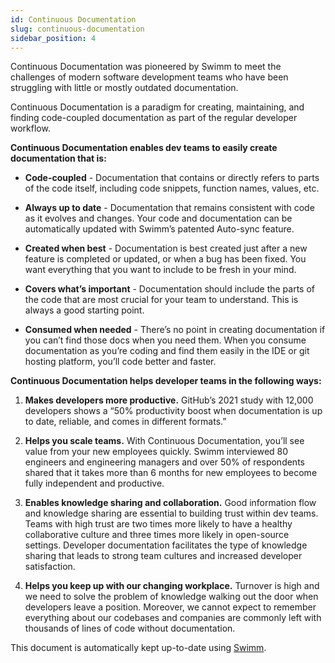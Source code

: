 ```yaml
---
id: Continuous Documentation
slug: continuous-documentation
sidebar_position: 4
---
```


Continuous Documentation was pioneered by Swimm to meet the challenges of modern software development teams who have been struggling with little or mostly outdated documentation.

Continuous Documentation is a paradigm for creating, maintaining, and finding code-coupled documentation as part of the regular developer workflow.

**Continuous Documentation enables dev teams to easily create documentation that is:**

*   **Code-coupled** - Documentation that contains or directly refers to parts of the code itself, including code snippets, function names, values, etc.
    
*   **Always up to date** - Documentation that remains consistent with code as it evolves and changes. Your code and documentation can be automatically updated with Swimm’s patented Auto-sync feature.
    
*   **Created when best** - Documentation is best created just after a new feature is completed or updated, or when a bug has been fixed. You want everything that you want to include to be fresh in your mind.
    
*   **Covers what’s important** - Documentation should include the parts of the code that are most crucial for your team to understand. This is always a good starting point.
    
*   **Consumed when needed** - There’s no point in creating documentation if you can’t find those docs when you need them. When you consume documentation as you’re coding and find them easily in the IDE or git hosting platform, you’ll code better and faster.
    

**Continuous Documentation helps developer teams in the following ways:**

1.  **Makes developers more productive.** <Link to="https://octoverse.github.com/creating-documentation/">GitHub’s 2021 study</Link> with 12,000 developers shows a “50% productivity boost when documentation is up to date, reliable, and comes in different formats.”
    
2.  **Helps you scale teams.** With Continuous Documentation, you’ll see value from your new employees quickly. <Link to="https://swimm.io/reports/report-2021.pdf">Swimm interviewed 80 engineers and engineering managers</Link> and over 50% of respondents shared that it takes more than 6 months for new employees to become fully independent and productive.
    
3.  **Enables knowledge sharing and collaboration.** Good information flow and knowledge sharing are essential to building trust within dev teams. Teams with high trust are two times more likely to have a healthy collaborative culture and three times more likely in open-source settings. Developer documentation facilitates the type of knowledge sharing that leads to strong team cultures and increased developer satisfaction.
    
4.  **Helps you keep up with our changing workplace.** Turnover is high and we need to solve the problem of knowledge walking out the door when developers leave a position. Moreover, we cannot expect to remember everything about our codebases and companies are commonly left with thousands of lines of code without documentation.
    

This document is automatically kept up-to-date using [Swimm](https://swimm.io).
